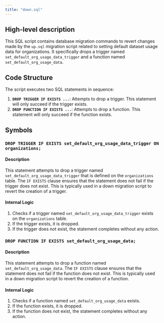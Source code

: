 ```yaml
---
title: "down.sql"
---
```


## High-level description
This SQL script contains database migration commands to revert changes made by the `up.sql` migration script related to setting default dataset usage data for organizations. It specifically drops a trigger named `set_default_org_usage_data_trigger` and a function named `set_default_org_usage_data`.

## Code Structure
The script executes two SQL statements in sequence:
1. **`DROP TRIGGER IF EXISTS ...`**: Attempts to drop a trigger. This statement will only succeed if the trigger exists.
2. **`DROP FUNCTION IF EXISTS ...`**: Attempts to drop a function. This statement will only succeed if the function exists.

## Symbols

### `DROP TRIGGER IF EXISTS set_default_org_usage_data_trigger ON organizations;`
#### Description
This statement attempts to drop a trigger named `set_default_org_usage_data_trigger` that is defined on the `organizations` table. The `IF EXISTS` clause ensures that the statement does not fail if the trigger does not exist. This is typically used in a down migration script to revert the creation of a trigger.

#### Internal Logic
1. Checks if a trigger named `set_default_org_usage_data_trigger` exists on the `organizations` table.
2. If the trigger exists, it is dropped.
3. If the trigger does not exist, the statement completes without any action.

### `DROP FUNCTION IF EXISTS set_default_org_usage_data;`
#### Description
This statement attempts to drop a function named `set_default_org_usage_data`. The `IF EXISTS` clause ensures that the statement does not fail if the function does not exist. This is typically used in a down migration script to revert the creation of a function.

#### Internal Logic
1. Checks if a function named `set_default_org_usage_data` exists.
2. If the function exists, it is dropped.
3. If the function does not exist, the statement completes without any action.
